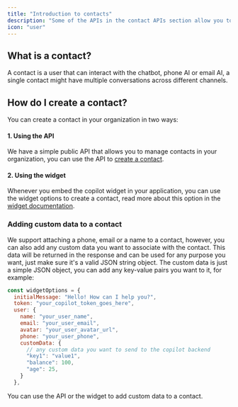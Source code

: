 ```yaml
---
title: "Introduction to contacts"
description: "Some of the APIs in the contact APIs section allow you to create, list, and delete contacts."
icon: "user"
---
```



## What is a contact?

A contact is a user that can interact with the chatbot, phone AI or email AI, a single contact might have multiple conversations across different channels.


## How do I create a contact?

You can create a contact in your organization in two ways:

#### 1. Using the API
We have a simple public API that allows you to manage contacts in your organization, you can use the API to [create a contact](/api-reference/contacts/create).

#### 2. Using the widget
Whenever you embed the copilot widget in your application, you can use the widget options to create a contact, read more about this option in the [widget documentation](/widget/embed#identifying-chat-users-contacts).


### Adding custom data to a contact

We support attaching a phone, email or a name to a contact, however, you can also add any custom data you want to associate with the contact. This data will be returned in the response and can be used for any purpose you want, just make sure it's a valid JSON string object.
The custom data is just a simple JSON object, you can add any key-value pairs you want to it, for example:

```jsx
const widgetOptions = {
  initialMessage: "Hello! How can I help you?",
  token: "your_copilot_token_goes_here",
  user: {
    name: "your_user_name",
    email: "your_user_email",
    avatar: "your_user_avatar_url",
    phone: "your_user_phone",
    customData: {
      // any custom data you want to send to the copilot backend 
      "key1": "value1",
      "balance": 100,
      "age": 25,
    }
  },
```

You can use the API or the widget to add custom data to a contact.
